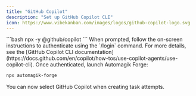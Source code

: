 ```yaml
---
title: "GitHub Copilot"
description: "Set up GitHub Copilot CLI"
icon: https://www.vibekanban.com/images/logos/github-copilot-logo.svg
---
```


<Steps>
<Step title="Run GitHub Copilot">
  ```bash
  npx -y @github/copilot
  ```
</Step>

<Step title="Follow the login instructions">
  When prompted, follow the on-screen instructions to authenticate using the `/login` command. For more details, see the [GitHub Copilot CLI documentation](https://docs.github.com/en/copilot/how-tos/use-copilot-agents/use-copilot-cli).
</Step>

<Step title="Start Automagik Forge">
  Once authenticated, launch Automagik Forge:

  ```bash
  npx automagik-forge
  ```

  You can now select GitHub Copilot when creating task attempts.
</Step>
</Steps>
